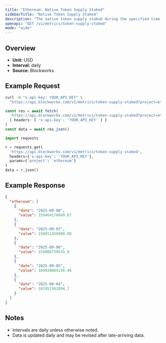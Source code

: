 ```yaml
---
title: "Ethereum: Native Token Supply Staked"
sidebarTitle: "Native Token Supply Staked"
description: "The native token supply staked during the specified time period for given blockchain."
openapi: "GET /v1/metrics/token-supply-staked"
mode: "wide"
---
```


## Overview

- **Unit:** USD
- **Interval:** daily
- **Source:** Blockworks

## Example Request

<CodeGroup>

```bash cURL
curl -H "x-api-key: YOUR_API_KEY" \
  "https://api.blockworks.com/v1/metrics/token-supply-staked?project=ethereum"
```

```typescript TypeScript
const res = await fetch(
  'https://api.blockworks.com/v1/metrics/token-supply-staked?project=ethereum',
  { headers: { 'x-api-key': 'YOUR_API_KEY' } }
)
const data = await res.json()
```

```python Python
import requests

r = requests.get(
  'https://api.blockworks.com/v1/metrics/token-supply-staked',
  headers={'x-api-key': 'YOUR_API_KEY'},
  params={'project': 'ethereum'}
)
data = r.json()
```

</CodeGroup>

## Example Response

```json
{
  "ethereum": [
    {
      "date": "2025-09-08",
      "value": 159464176049.67
    },
    {
      "date": "2025-09-07",
      "value": 158911456808.88
    },
    {
      "date": "2025-09-06",
      "value": 159006759535.9
    },
    {
      "date": "2025-09-05",
      "value": 160928864156.46
    },
    {
      "date": "2025-09-04",
      "value": 161951362094.7
    }
  ]
}
```

## Notes
- Intervals are daily unless otherwise noted.
- Data is updated daily and may be revised after late-arriving data.
